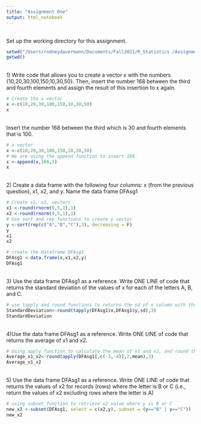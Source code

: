 ```yaml
---
title: "Assignment One"
output: html_notebook
---
```

<br>
Set up the working directory for this assignment.
```r
setwd("/Users/rodneydavermann/Documents/Fall2021/R_Statistics /Assignments/RStatistics_AssignmentOne")
getwd()
```
<br>
1) Write code that allows you to create a vector x with the numbers {10,20,30,100,150,10,30,50}. Then, insert the number 168 between the third and fourth elements and assign the result of this insertion to x again.
```r
# Create the x vector
x <-c(10,20,30,100,150,10,30,50)
x
```
<br>
Insert the number 168 between the third which is 30 and fourth elements that is 100.
```r
# x vector
x <-c(10,20,30,100,150,10,30,50)
# We are using the append function to insert 168. 
x <-append(x,168,3)
x
```
<br>
2) Create a data frame with the following four columns: x (from the previous question), x1, x2, and y. Name the data frame DFAsg1

```r
# Create x1, x2, vectors
x1 <-round(rnorm(9,5,1),1)
x2 <-round(rnorm(9,5,1),1)
# Use sort and rep functions to create y vector
y <-sort(rep(c("A","B","C"),3), decreasing = F)
y
x1
x2
```
```r
# create the dataframe DFAsg1
DFAsg1 <-data.frame(x,x1,x2,y)
DFAsg1
```
<br>
3) Use the data frame DFAsg1 as a reference. Write ONE LINE of code that returns the standard deviation of the values of x for each of the letters A, B, and C.
```r
# use tapply and round functions to returns the sd of x column with three significative digits. 
StandardDeviation<-round(tapply(DFAsg1$x,DFAsg1$y,sd),3)
StandardDeviation
```
<br>
4)Use the data frame DFAsg1 as a reference. 
Write ONE LINE of code that returns the average of x1 and x2.
```r
# Using apply function to calculate the mean of x1 and x2, and round the results to three digits.  
Average_x1_x2<-round(apply(DFAsg1[,c(-1,-4)],2,mean),3)
Average_x1_x2
```
<br>
5) Use the data frame DFAsg1 as a reference. Write ONE LINE of code that returns the values of x2 for records (rows) where the letter is B or C (i.e., return the values of x2 excluding rows where the letter is A)
```r
# using subset function to retrieve x2 value where y is B or C
new_x2 <-subset(DFAsg1, select = c(x2,y), subset = (y=="B" | y=="C"))
new_x2
```






